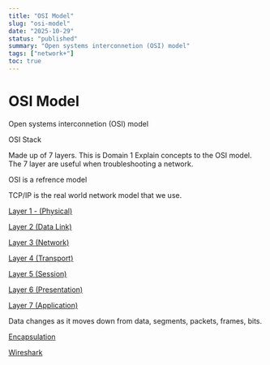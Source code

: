 ```yaml
---
title: "OSI Model"
slug: "osi-model"
date: "2025-10-29"
status: "published"
summary: "Open systems interconnetion (OSI) model"
tags: ["network+"]
toc: true
---
```


# OSI Model

Open systems interconnetion (OSI) model

OSI Stack 

Made up of 7 layers. This is Domain 1 Explain concepts to the OSI model. The 7 layer are useful when troubleshooting a network. 

OSI is a refrence model

TCP/IP is the real world network model that we use. 

[Layer 1 - (Physical)](OSI%20Model/Layer%201%20-%20(Physical)%202486f82ab0058039b482f6d92ff083e8.md)

[Layer 2 (Data Link)](OSI%20Model/Layer%202%20(Data%20Link)%202486f82ab00580b38b78fa23e00e77c1.md)

[Layer 3 (Network)](OSI%20Model/Layer%203%20(Network)%202486f82ab0058090a0e0db2f27982d40.md)

[Layer 4 (Transport)](OSI%20Model/Layer%204%20(Transport)%202486f82ab0058013a12edef89f8de778.md)

[Layer 5 (Session)](OSI%20Model/Layer%205%20(Session)%202486f82ab0058024842cf8b0c37ea9de.md)

[Layer 6 (Presentation)](OSI%20Model/Layer%206%20(Presentation)%202486f82ab00580dfb691f3ea5ebd1be7.md)

[Layer 7 (Application)](OSI%20Model/Layer%207%20(Application)%202486f82ab00580c89cc2f118324c8a5a.md)

Data changes as it moves down from data, segments, packets, frames, bits. 

[Encapsulation](OSI%20Model/Encapsulation%202496f82ab005802e95b5c87db8ebf6d4.md)

[Wireshark](OSI%20Model/Wireshark%202496f82ab005805f9a1be7a1cc5e6aa4.md)
